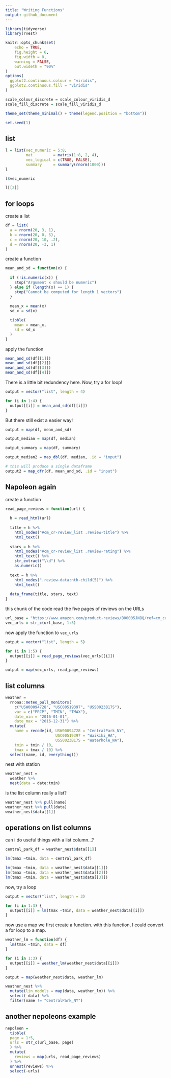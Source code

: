 ```yaml
---
title: "Writing Functions"
output: github_document
---
```


```r
library(tidyverse)
library(rvest)

knitr::opts_chunk$set(
	echo = TRUE,
	fig.height = 6,
	fig.width = 8,
	warning = FALSE,
	out.wideth = "90%"
)
options(
  ggplot2.continuous.colour = "viridis",
  ggplot2.continuous.fill = "viridis"
)

scale_colour_discrete = scale_colour_viridis_d
scale_fill_discrete = scale_fill_viridis_d

theme_set(theme_minimal() + theme(legend.position = "bottom"))

set.seed(1)
```


## list

```r
l = list(vec_numeric = 5:8,
         mat         = matrix(1:8, 2, 4),
         vec_logical = c(TRUE, FALSE),
         summary     = summary(rnorm(1000)))
l
```

```r
l$vec_numeric

l[[2]]
```


## for loops

create a list

```r
df = list(
  a = rnorm(20, 3, 1),
  b = rnorm(20, 0, 5),
  c = rnorm(20, 10, .2),
  d = rnorm(20, -3, 1)
)
```

create a function

```r
mean_and_sd = function(x) {
  
  if (!is.numeric(x)) {
    stop("Argument x should be numeric")
  } else if (length(x) == 1) {
    stop("Cannot be computed for length 1 vectors")
  }
  
  mean_x = mean(x)
  sd_x = sd(x)

  tibble(
    mean = mean_x, 
    sd = sd_x
  )
}
```

apply the function

```r
mean_and_sd(df[[1]])
mean_and_sd(df[[2]])
mean_and_sd(df[[3]])
mean_and_sd(df[[4]])
```

There is a little bit redundency here. Now, try a for loop!

```r
output = vector("list", length = 4)

for (i in 1:4) {
  output[[i]] = mean_and_sd(df[[i]])
}
```

But there still exist a easier way!

```r
output = map(df, mean_and_sd)

output_median = map(df, median)

output_summary = map(df, summary)

output_median2 = map_dbl(df, median, .id = "input")

# this will produce a single dataframe
output2 = map_dfr(df, mean_and_sd, .id = "input")
```


## Napoleon again

create a function

```r
read_page_reviews = function(url) {
  
  h = read_html(url)
  
  title = h %>%
    html_nodes("#cm_cr-review_list .review-title") %>%
    html_text()
  
  stars = h %>%
    html_nodes("#cm_cr-review_list .review-rating") %>%
    html_text() %>%
    str_extract("\\d") %>%
    as.numeric()
  
  text = h %>%
    html_nodes(".review-data:nth-child(5)") %>%
    html_text()
  
  data_frame(title, stars, text)
}
```

this chunk of the code read the five pages of reviews on the URLs

```r
url_base = "https://www.amazon.com/product-reviews/B00005JNBQ/ref=cm_cr_arp_d_viewopt_rvwer?ie=UTF8&reviewerType=avp_only_reviews&sortBy=recent&pageNumber="
vec_urls = str_c(url_base, 1:5)
```

now apply the function to `vec_urls`

```r
output = vector("list", length = 5)

for (i in 1:5) {
  output[[i]] = read_page_reviews(vec_urls[[i]])
}

output = map(vec_urls, read_page_reviews)
```


## list columns

```r
weather = 
  rnoaa::meteo_pull_monitors(
    c("USW00094728", "USC00519397", "USS0023B17S"),
    var = c("PRCP", "TMIN", "TMAX"), 
    date_min = "2016-01-01",
    date_max = "2016-12-31") %>%
  mutate(
    name = recode(id, USW00094728 = "CentralPark_NY", 
                      USC00519397 = "Waikiki_HA",
                      USS0023B17S = "Waterhole_WA"),
    tmin = tmin / 10,
    tmax = tmax / 10) %>%
  select(name, id, everything())
```

nest with station

```r
weather_nest = 
  weather %>% 
  nest(data = date:tmin)
```

is the list column really a list?

```r
weather_nest %>% pull(name)
weather_nest %>% pull(data)
weather_nest$data[[1]]
```


## operations on list columns

can i do useful things with a list column...?

```r
central_park_df = weather_nest$data[[1]]

lm(tmax ~tmin, data = central_park_df)

lm(tmax ~tmin, data = weather_nest$data[[1]])
lm(tmax ~tmin, data = weather_nest$data[[2]])
lm(tmax ~tmin, data = weather_nest$data[[3]])
```

now, try a loop

```r
output = vector("list", length = 3)

for (i in 1:3) {
  output[[i]] = lm(tmax ~tmin, data = weather_nest$data[[i]])
}
```

now use a map
we first create a function. with this function, I could convert a for loop to a map.

```r
weather_lm = function(df) {
  lm(tmax ~tmin, data = df)
}

for (i in 1:3) {
  output[[i]] = weather_lm(weather_nest$data[[i]])
}

output = map(weather_nest$data, weather_lm)
```

```r
weather_nest %>% 
  mutate(lin_models = map(data, weather_lm)) %>% 
  select(-data) %>% 
  filter(name != "CentralPark_NY")
```


## another nepoleons example

```r
nepoleon = 
  tibble(
  page = 1:5,
  urls = str_c(url_base, page)
  ) %>% 
  mutate(
    reviews = map(urls, read_page_reviews)
  ) %>% 
  unnest(reviews) %>% 
  select(-urls)
```


